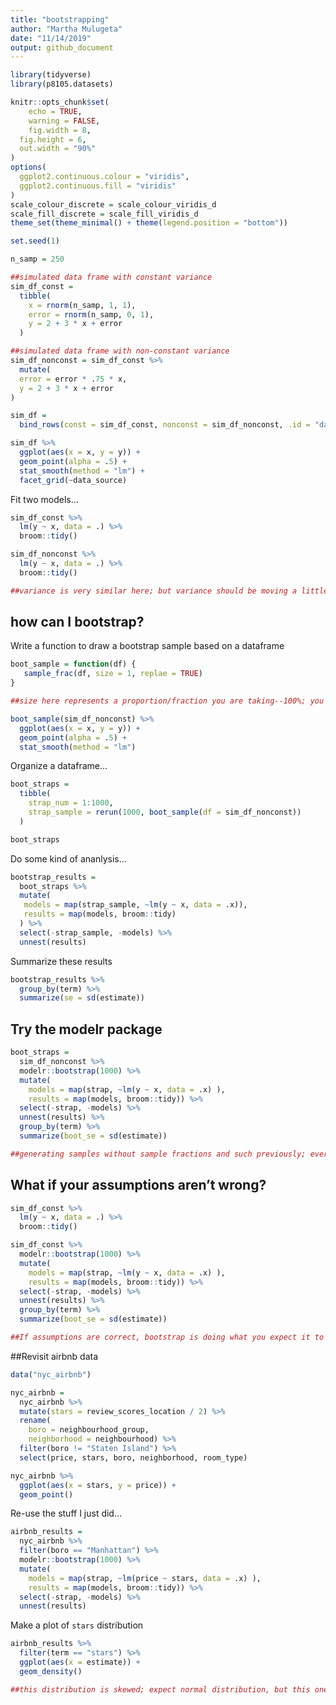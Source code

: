 ```yaml
---
title: "bootstrapping"
author: "Martha Mulugeta"
date: "11/14/2019"
output: github_document
---
```


```r
library(tidyverse)
library(p8105.datasets)

knitr::opts_chunk$set(
	echo = TRUE,
	warning = FALSE,
	fig.width = 8, 
  fig.height = 6,
  out.width = "90%"
)
options(
  ggplot2.continuous.colour = "viridis",
  ggplot2.continuous.fill = "viridis"
) 
scale_colour_discrete = scale_colour_viridis_d
scale_fill_discrete = scale_fill_viridis_d
theme_set(theme_minimal() + theme(legend.position = "bottom"))

set.seed(1)
```

```r
n_samp = 250

##simulated data frame with constant variance
sim_df_const = 
  tibble(
    x = rnorm(n_samp, 1, 1),
    error = rnorm(n_samp, 0, 1),
    y = 2 + 3 * x + error
  )

##simulated data frame with non-constant variance
sim_df_nonconst = sim_df_const %>% 
  mutate(
  error = error * .75 * x,
  y = 2 + 3 * x + error
)

```

```r
sim_df = 
  bind_rows(const = sim_df_const, nonconst = sim_df_nonconst, .id = "data_source") 

sim_df %>% 
  ggplot(aes(x = x, y = y)) + 
  geom_point(alpha = .5) +
  stat_smooth(method = "lm") +
  facet_grid(~data_source) 
```

Fit two models...

```r
sim_df_const %>% 
  lm(y ~ x, data = .) %>% 
  broom::tidy()

sim_df_nonconst %>% 
  lm(y ~ x, data = .) %>% 
  broom::tidy()

##variance is very similar here; but variance should be moving a little more in non-constant model than constant
```

## how can I bootstrap?

Write a function to draw a bootstrap sample based on a dataframe

```r
boot_sample = function(df) {
   sample_frac(df, size = 1, replae = TRUE) 
}

##size here represents a proportion/fraction you are taking--100%; you want the sample size to stay the same here 
```

```r
boot_sample(sim_df_nonconst) %>% 
  ggplot(aes(x = x, y = y)) +
  geom_point(alpha = .5) +
  stat_smooth(method = "lm")
```

Organize a dataframe...

```r
boot_straps =
  tibble(
    strap_num = 1:1000,
    strap_sample = rerun(1000, boot_sample(df = sim_df_nonconst))
  )

boot_straps
```

Do some kind of ananlysis...

```r
bootstrap_results = 
  boot_straps %>% 
  mutate(
   models = map(strap_sample, ~lm(y ~ x, data = .x)),
   results = map(models, broom::tidy)
  ) %>% 
  select(-strap_sample, -models) %>% 
  unnest(results)
```

Summarize these results

```r
bootstrap_results %>% 
  group_by(term) %>% 
  summarize(se = sd(estimate))
```

## Try the modelr package

```r
boot_straps = 
  sim_df_nonconst %>% 
  modelr::bootstrap(1000) %>% 
  mutate(
    models = map(strap, ~lm(y ~ x, data = .x) ),
    results = map(models, broom::tidy)) %>% 
  select(-strap, -models) %>% 
  unnest(results) %>% 
  group_by(term) %>% 
  summarize(boot_se = sd(estimate))

##generating samples without sample fractions and such previously; everything else is the same
```

## What if your assumptions aren't wrong?

```r
sim_df_const %>% 
  lm(y ~ x, data = .) %>% 
  broom::tidy()

sim_df_const %>% 
  modelr::bootstrap(1000) %>% 
  mutate(
    models = map(strap, ~lm(y ~ x, data = .x) ),
    results = map(models, broom::tidy)) %>% 
  select(-strap, -models) %>% 
  unnest(results) %>% 
  group_by(term) %>% 
  summarize(boot_se = sd(estimate))

##If assumptions are correct, bootstrap is doing what you expect it to do; but where assumptions are not met, bootstrap accounts for that 
```

##Revisit airbnb data

```r
data("nyc_airbnb")

nyc_airbnb = 
  nyc_airbnb %>% 
  mutate(stars = review_scores_location / 2) %>% 
  rename(
    boro = neighbourhood_group,
    neighborhood = neighbourhood) %>% 
  filter(boro != "Staten Island") %>% 
  select(price, stars, boro, neighborhood, room_type)
```

```r
nyc_airbnb %>% 
  ggplot(aes(x = stars, y = price)) + 
  geom_point() 
```

Re-use the stuff I just did...

```r
airbnb_results = 
  nyc_airbnb %>% 
  filter(boro == "Manhattan") %>% 
  modelr::bootstrap(1000) %>% 
  mutate(
    models = map(strap, ~lm(price ~ stars, data = .x) ),
    results = map(models, broom::tidy)) %>% 
  select(-strap, -models) %>% 
  unnest(results) 

```

Make a plot of `stars` distribution

```r
airbnb_results %>% 
  filter(term == "stars") %>% 
  ggplot(aes(x = estimate)) +
  geom_density()

##this distribution is skewed; expect normal distribution, but this one is not 
```




